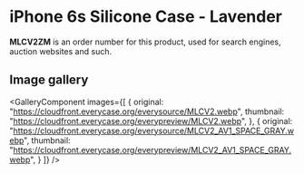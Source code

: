 
# iPhone 6s Silicone Case - Lavender

<Callout type='info' emoji='👉🏻'>**MLCV2ZM** is an order number for this product, used for search engines, auction websites and such.</Callout>

## Image gallery

<GalleryComponent
    images={[
      {
        original: "https://cloudfront.everycase.org/everysource/MLCV2.webp",
        thumbnail: "https://cloudfront.everycase.org/everypreview/MLCV2.webp",
      },
      {
        original: "https://cloudfront.everycase.org/everysource/MLCV2_AV1_SPACE_GRAY.webp",
        thumbnail: "https://cloudfront.everycase.org/everypreview/MLCV2_AV1_SPACE_GRAY.webp",
      }
    ]}
  />
